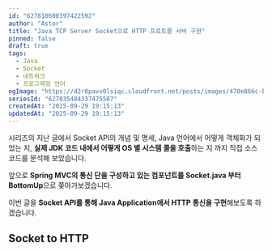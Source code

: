```yaml
---
id: "627810608397422592"
author: "Astor"
title: "Java TCP Server Socket으로 HTTP 프로토콜 서버 구현"
pinned: false
draft: true
tags:
  - Java
  - Socket
  - 네트워크
  - 프로그래밍 언어
ogImage: "https://d2r0pavv0lsiqc.cloudfront.net/posts/images/470e866c-bb8a-48ee-883b-2d404bb56b98.webp"
seriesId: "627035484337475587"
createdAt: "2025-09-29 19:15:13"
updatedAt: "2025-09-29 19:15:13"
---
```


시리즈의 지난 글에서 Socket API의 개념 및 명세, Java 언어에서 어떻게 객체화가 되었는 지, **실제 JDK 코드 내에서 어떻게 OS 별 시스템 콜을 호출**하는 지 까지 직접 소스코드를 분석해 보았습니다.

앞으로 **Spring MVC의 통신 단을 구성하고 있는 컴포넌트를 Socket.java 부터 BottomUp**으로 쫒아가보겠습니다.

이번 글을 **Socket API를 통해 Java Application에서 HTTP 통신을 구현**해보도록 하겠습니다.

## Socket to HTTP